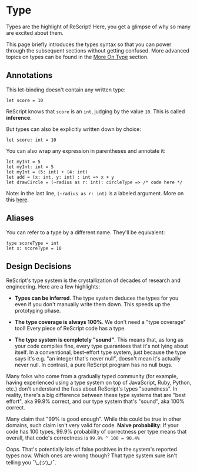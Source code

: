 # Type

<Intro>

Types are the highlight of ReScript! Here, you get a glimpse of why so many are excited about them.

This page briefly introduces the types syntax so that you can power through the subsequent sections without getting confused. More advanced topics on types can be found in the [More On Type](more-on-type.md) section.

</Intro>

## Annotations

This let-binding doesn't contain any written type:

```re
let score = 10
```

ReScript knows that `score` is an `int`, judging by the value `10`. This is called **inference**.

But types can also be explicitly written down by choice:

```re
let score: int = 10
```

You can also wrap any expression in parentheses and annotate it:

```re
let myInt = 5
let myInt: int = 5
let myInt = (5: int) + (4: int)
let add = (x: int, y: int) : int => x + y
let drawCircle = (~radius as r: int): circleType => /* code here */
```

Note: in the last line, `(~radius as r: int)` is a labeled argument. More on this [here](function.md).

## Aliases

You can refer to a type by a different name. They'll be equivalent:

```re
type scoreType = int
let x: scoreType = 10
```

## Design Decisions
ReScript's type system is the crystallization of decades of research and engineering. Here are a few highlights:

- **Types can be inferred**. The type system deduces the types for you even if you don't manually write them down. This speeds up the prototyping phase.

- **The type coverage is always 100%**. We don't need a "type coverage" tool! Every piece of ReScript code has a type.

- **The type system is completely "sound"**. This means that, as long as your code compiles fine, every type guarantees that it's not lying about itself. In a conventional, best-effort type system, just because the type says it's e.g. "an integer that's never null", doesn't mean it's actually never null. In contrast, a pure ReScript program has no null bugs.

Many folks who come from a gradually typed community (for example, having experienced using a type system on top of JavaScript, Ruby, Python, etc.) don't understand the fuss about ReScript's types "soundness". In reality, there's a big difference between these type systems that are "best effort", aka 99.9% correct, and our type system that's "sound", aka 100% correct.

Many claim that "99% is good enough". While this could be true in other domains, such claim isn't very valid for code. **Naive probability**: If your code has 100 types, 99.9% probability of correctness per type means that overall, that code's correctness is `99.9% ^ 100 = 90.4%`

Oops. That's potentially lots of false positives in the system's reported types now. Which ones are wrong though? That type system sure isn't telling you ¯\\\_(ツ)\_/¯.
